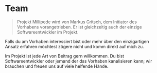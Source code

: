 # Team

> Projekt Millipede wird von Markus Gritsch, dem Initiator des Vorhabens
> vorangetrieben. Er ist gleichzeitig auch der einzige Softwareentwickler im
> Projekt.

Falls du am Vorhaben interessiert bist oder mehr über den einzigartigen Ansatz
erfahren möchtest zögere nicht und komm direkt auf mich zu.

Im Projekt ist jede Art von Beitrag gern willkommen. Du bist Softwareentwickler
oder jemand der das Vorhaben kanalisieren kann; wir brauchen und freuen uns auf
viele helfende Hände.

<Board />
